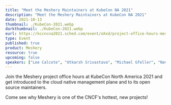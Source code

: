 ```yaml
---
title: "Meet the Meshery Maintainers at KubeCon NA 2021"
description: "Meet the Meshery Maintainers at KubeCon NA 2021"
date: 2021-10-13
thumbnail: ./KubeCon-2021.webp
darkthumbnail: ./KubeCon-2021.webp
eurl: https://kccncna2021.sched.com/event/oXxd/project-office-hours-meshery?iframe=yes&w=100%&sidebar=yes&bg=no
type: Event
published: true
product: Meshery
resource: true
upcoming: false
speakers: ["Lee Calcote", "Utkarsh Srivastava", "Michael Gfeller", "Navendu Pottekkat", "Hussaina Begum", "Rodolfo Martinez Vega"]
---
```

Join the Meshery project office hours at KubeCon North America 2021 and get introduced to the cloud native management plane and to its open source maintainers.

Come see why Meshery is one of the CNCF's hottest, new projects!
